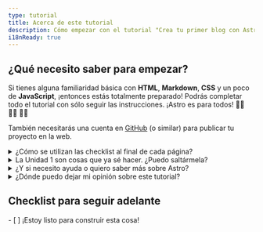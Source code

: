 ```yaml
---
type: tutorial
title: Acerca de este tutorial
description: Cómo empezar con el tutorial "Crea tu primer blog con Astro".
i18nReady: true
---
```



## ¿Qué necesito saber para empezar?

Si tienes alguna familiaridad básica con **HTML**, **Markdown**, **CSS** y un poco de **JavaScript**, ¡entonces estás totalmente preparado! Podrás completar todo el tutorial con sólo seguir las instrucciones. ¡Astro es para todos! 🧑‍🚀 👩‍🚀 👨‍🚀 

También necesitarás una cuenta en [GitHub](https://github.com) (o similar) para publicar tu proyecto en la web.

<details>
<summary>¿Cómo se utilizan las checklist al final de cada página?</summary>

¡Las marcas como completadas!

Al final de cada página, encontrarás una lista de tareas que deberías poder realizar. Marca estos elementos para ver tu progreso en el Tutorial Tracker.

El uso del rastreador es opcional, pero puede ayudarle a recordar donde te quedaste si completas el tutorial en varias visitas. También puedes dejar en blanco algunas checklist como recordatorio de unidades que quieras volver a visitar más adelante.

(Estos datos sólo se guardan en el almacenamiento local de su navegador y no están disponibles en ningún otro lugar. Astro no envía ni almacena ningún dato.)
</details>

<details>
<summary>La Unidad 1 son cosas que ya sé hacer. ¿Puedo saltármela?</summary>

Puedes usar las lecciones dentro de [Unidad 1](/es/tutorial/1-setup/) para asegurarte de que tienes las herramientas de desarrollo y las cuentas online que necesitarás para completar el tutorial. Te guiará a través de la creación de un nuevo proyecto de Astro, almacenándolo en GitHub, y desplegándolo en Netlify.

Si [creas un proyecto de Astro nuevo y vacío](/es/install/auto/) y te sientes cómodo con tu configuración, puedes pasar sin problemas a la [Unidad 2](/es/tutorial/2-pages/) donde empezarás a crear nuevas páginas en tu proyecto.
</details>

<details>
<summary>¿Y si necesito ayuda o quiero saber más sobre Astro?</summary>

¡Nuestro [amigable servidor Astro Discord](https://astro.build/chat) es el lugar ideal! 

Entra en el canal del foro de asistencia para hacer preguntas, o saluda y charla en `#general` o `#off-topic`.
</details>

<details>
<summary>¿Dónde puedo dejar mi opinión sobre este tutorial?</summary>

Este tutorial es un proyecto de nuestro equipo Docs. Puedes encontrarnos en Discord en el canal `#docs`, o enviar issues al [repositorio Docs en GitHub](https://github.com/withastro/docs/issues). 
</details>

<Box icon="check-list">

## Checklist para seguir adelante

<Checklist>
- [ ] ¡Estoy listo para construir esta cosa!
</Checklist>
</Box>
